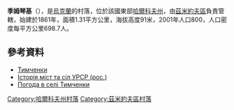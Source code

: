 {{Infobox settlement
|image_skyline=Будинок у селі Тимченки (Зміївський район).jpg
}} 
{{coord|49|45|11|N|36|8|51|E|scale:100000_region:UA|display=title}}

'''季姆琴基'''（{{lang-uk|Тимченки}}），是[[烏克蘭|烏克蘭]]的村落，位於該國東部[[哈爾科夫州|哈爾科夫州]]，由[[茲米約夫區|茲米約夫區]]負責管轄，始建於1861年，面積1.31平方公里，海拔高度91米，2001年人口800，人口密度每平方公里698.7人。

==參考資料==
* [http://w1.c1.rada.gov.ua/pls/z7502/A005?rdat1=12.09.2011&rf7571=33123 Тимченки]{{dead link|date=2017年12月 |bot=InternetArchiveBot |fix-attempted=yes }}
* [http://www.igsu.org.ua/Harkovskja.obl/Zmievskij.rajon/Timczenki.html Історія міст та сіл УРСР (рос.)]{{dead link|date=2017年12月 |bot=InternetArchiveBot |fix-attempted=yes }}
* [http://weather.in.ua/ua/har'kovskaja/26124 Погода в селі Тимченки]{{Wayback|url=http://weather.in.ua/ua/har'kovskaja/26124 |date=20160323035518 }}

{{DEFAULTSORT:Тимченки}}
[[Category:哈爾科夫州村落|Category:哈爾科夫州村落]]
[[Category:茲米約夫區村落|Category:茲米約夫區村落]]


{{Kharkiv-geo-stub}}